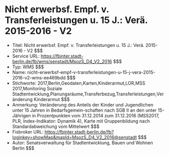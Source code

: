 # Nicht erwerbsf. Empf. v. Transferleistungen u. 15 J.: Verä. 2015-2016 - V2
- Titel: Nicht erwerbsf. Empf. v. Transferleistungen u. 15 J.: Verä. 2015-2016 - V2 $$$
- Service URL: https://fbinter.stadt-berlin.de/fb/wms/senstadt/MsozS_D4_V2_2016 $$$
- Typ: WMS $$$
- Name: nicht-erwerbsf-empf-v-transferleistungen-u-15-j-vera-2015-2016-v2-wms-ee469bdd $$$
- Stichworte: 2017,Berlin,Geodaten,Karten,Kinderarmut,LOR,MSS 2017,Monitoring Soziale Stadtentwicklung,Planungsräume,Transferbezug,Transferleistungen,Veränderung Kinderarmut $$$
- Anmerkung: Veränderung des Anteils der Kinder und Jugendlichen unter 15 Jahren in Bedarfsgemein-schaften nach SGB II an den unter 15-Jährigen in Prozentpunkten vom 31.12.2014 zum 31.12.2016 (MSS2017, PLR, Index-Indikator: Dynamik 4), Karte mit Gruppenbildung nach Standardabweichung vom Mittelwert $$$
- Fisbroker URL: https://fbinter.stadt-berlin.de/fb?loginkey=showMap&mapId=MsozS_D4_V2_2016@senstadt $$$
- Autor: Senatsverwaltung für Stadtentwicklung, Bauen und Wohnen Berlin $$$
